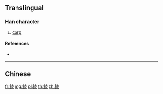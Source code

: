 {{character info/new}}
{{also|鯪}}
==Translingual==

===Han character===
{{Han char|rn=195|rad=鱼|as=08|sn=16|four=|canj=NMGCE}}

# [[carp]]

====References====
* {{Han ref|kx=1480.511|hdz=74694.070|uh=9CAE|ud=40110}}

----

==Chinese==
{{zh-see|鯪}}

[[fr:鲮]]
[[mg:鲮]]
[[pl:鲮]]
[[th:鲮]]
[[zh:鲮]]
